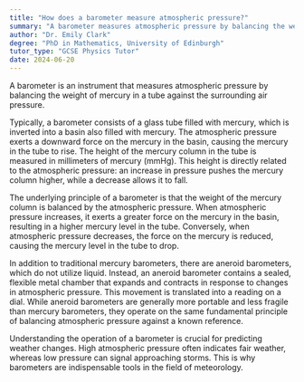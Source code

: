 ```yaml
---
title: "How does a barometer measure atmospheric pressure?"
summary: "A barometer measures atmospheric pressure by balancing the weight of mercury in a tube with the surrounding atmospheric pressure."
author: "Dr. Emily Clark"
degree: "PhD in Mathematics, University of Edinburgh"
tutor_type: "GCSE Physics Tutor"
date: 2024-06-20
---
```


A barometer is an instrument that measures atmospheric pressure by balancing the weight of mercury in a tube against the surrounding air pressure.

Typically, a barometer consists of a glass tube filled with mercury, which is inverted into a basin also filled with mercury. The atmospheric pressure exerts a downward force on the mercury in the basin, causing the mercury in the tube to rise. The height of the mercury column in the tube is measured in millimeters of mercury (mmHg). This height is directly related to the atmospheric pressure: an increase in pressure pushes the mercury column higher, while a decrease allows it to fall.

The underlying principle of a barometer is that the weight of the mercury column is balanced by the atmospheric pressure. When atmospheric pressure increases, it exerts a greater force on the mercury in the basin, resulting in a higher mercury level in the tube. Conversely, when atmospheric pressure decreases, the force on the mercury is reduced, causing the mercury level in the tube to drop.

In addition to traditional mercury barometers, there are aneroid barometers, which do not utilize liquid. Instead, an aneroid barometer contains a sealed, flexible metal chamber that expands and contracts in response to changes in atmospheric pressure. This movement is translated into a reading on a dial. While aneroid barometers are generally more portable and less fragile than mercury barometers, they operate on the same fundamental principle of balancing atmospheric pressure against a known reference.

Understanding the operation of a barometer is crucial for predicting weather changes. High atmospheric pressure often indicates fair weather, whereas low pressure can signal approaching storms. This is why barometers are indispensable tools in the field of meteorology.
    